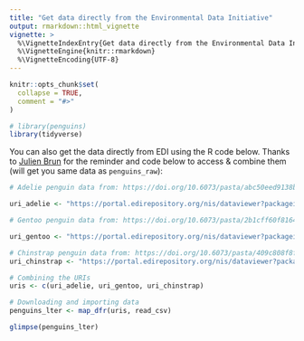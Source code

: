 ```yaml
---
title: "Get data directly from the Environmental Data Initiative"
output: rmarkdown::html_vignette
vignette: >
  %\VignetteIndexEntry{Get data directly from the Environmental Data Initiative}
  %\VignetteEngine{knitr::rmarkdown}
  %\VignetteEncoding{UTF-8}
---
```


```r
knitr::opts_chunk$set(
  collapse = TRUE,
  comment = "#>"
)
```

```r
# library(penguins)
library(tidyverse)
```

You can also get the data directly from EDI using the R code below. Thanks to [Julien Brun](http://brunj7.github.io/about/ ) for the reminder and code below to access & combine them (will get you same data as `penguins_raw`):  

```r
# Adelie penguin data from: https://doi.org/10.6073/pasta/abc50eed9138b75f54eaada0841b9b86

uri_adelie <- "https://portal.edirepository.org/nis/dataviewer?packageid=knb-lter-pal.219.3&entityid=002f3893385f710df69eeebe893144ff"

# Gentoo penguin data from: https://doi.org/10.6073/pasta/2b1cff60f81640f182433d23e68541ce

uri_gentoo <- "https://portal.edirepository.org/nis/dataviewer?packageid=knb-lter-pal.220.3&entityid=e03b43c924f226486f2f0ab6709d2381"

# Chinstrap penguin data from: https://doi.org/10.6073/pasta/409c808f8fc9899d02401bdb04580af7
uri_chinstrap <- "https://portal.edirepository.org/nis/dataviewer?packageid=knb-lter-pal.221.2&entityid=fe853aa8f7a59aa84cdd3197619ef462"

# Combining the URIs
uris <- c(uri_adelie, uri_gentoo, uri_chinstrap)

# Downloading and importing data
penguins_lter <- map_dfr(uris, read_csv)
```

```r
glimpse(penguins_lter)
```

